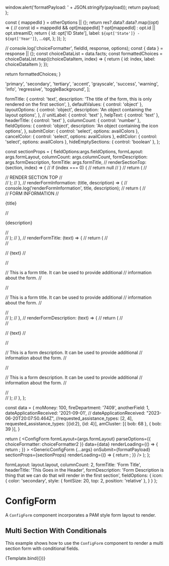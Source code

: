 
<Meta title="Form/ConfigForm" component={ConfigForm} />

  window.alert('formatPayload: ' + JSON.stringify(payload));
  return payload;
};

  const { mappedId } = otherOptions || {};
  return res?.data?.data?.map((opt) => {
    // const id = mappedId && opt[mappedId] ? opt[mappedId] : opt.id || opt.streamID;
    return {
      id: opt['ID State'],
      label: `${opt['State']} - ${opt['Year']}`,
      ...opt,
    };
  });
};

  // console.log('choiceFormatter', fieldId, response, options);
  const { data } = response || {};
  const choiceDataList = data.facts;
  const formattedChoices = choiceDataList.map((choiceDataItem, index) => {
      return { id: index, label: choiceDataItem };
  });

return formattedChoices;
}

  'primary',
  'secondary',
  'tertiary',
  'accent',
  'grayscale',
  'success',
  'warning',
  'info',
  'regressive',
  'toggleBackground',
];

  formTitle: {
    control: 'text',
    description:
      'The title of the form, this is only rendered on the first section',
  },
  defaultValues: { control: 'object' },
  layoutOptions: {
    control: 'object',
    description: 'An object containing the layout options',
  },
  // unitLabel: { control: 'text' },
  helpText: { control: 'text' },
  headerTitle: { control: 'text' },
  columnCount: { control: 'number' },
  fieldOptions: {
    control: 'object',
    description: 'An object containing the icon options',
  },
  submitColor: { control: 'select', options: availColors },
  cancelColor: { control: 'select', options: availColors },
  editColor: { control: 'select', options: availColors },
  hideEmptySections: { control: 'boolean' },
};

  const sectionProps = {
    fieldOptions:args.fieldOptions,
    formLayout: args.formLayout,
    columnCount: args.columnCount,
    formDescription: args.formDescription,
    formTitle: args.formTitle,
    // renderSectionTop: (section, index) => {
    //   if (index === 0) {
    //     return null
    //   }
    //   return (
    //     <div>
    //       RENDER SECTION TOP
    //     </div>
    //   );
    // },
    // renderFormInformation: (title, description) => {
    //   console.log('renderFormInformation', title, description);
    //   return (
    //     <div>
    //       FORM INFORMATION
    //       <p>{title}</p>
    //       <p>{description}</p>
    //     </div>
    //   );
    // },
    // renderFormTitle: (text) => {
    //   return (
    //     <div>
    //       <p>
    //         {text}
    //       </p>
    //       <p>
    //         This is a form title. It can be used to provide additional
    //         information about the form.
    //       </p>
    //       <p>
    //         This is a form title. It can be used to provide additional
    //         information about the form.
    //       </p>
    //     </div>
    //   );
    // },
    // renderFormDescription: (text) => {
    //   return (
    //     <div>
    //       <p>
    //         {text}
    //       </p>
    //       <p>
    //         This is a form description. It can be used to provide additional
    //         information about the form.
    //       </p>
    //       <p>
    //         This is a form description. It can be used to provide additional
    //         information about the form.
    //       </p>
    //     </div>
    //   );
    // },
  };

  const data = {
    moMoney: 100,
    fireDepartment: '7409',
    anotherField: 1,
    dateApplicationReceived: '2021-09-01',
    // dateApplicationReceived: "2023-06-20T20:07:50.464Z",
    //requested_assistance_types: [2, 4],
    requested_assistance_types: [{id:2}, {id: 4}],
    amCluster: [{ bob: 68 }, { bob: 39 }],
  }

  return (
    <Router>
      <ConfigForm
        formLayout={args.formLayout}
        parseOptions={{ choiceFormatter: choiceFormatter2 }}
        data={data}
        renderLoading={() => {
          return <Skeleton />;
        }}
      >
        <GenericConfigForm {...args} onSubmit={formatPayload} sectionProps={sectionProps} renderLoading={() => {
          return <Skeleton />;
        }} />
      </ConfigForm>
    </Router>
  );
};

  formLayout: layout.layout,
  columnCount: 2,
  formTitle: 'Form Title',
  headerTitle: 'This Goes in the Header',
  formDescription: 'Form Description is thing that we can do that will render in the first section',
  fieldOptions: {
    icon: {
      color: 'secondary',
      style: { fontSize: 20, top: 2, position: 'relative' },
    }
  }
};

# ConfigForm

A `ConfigForm` component incorporates a PAM style form layout to render.

## Multi Section With Conditionals

This example shows how to use the `ConfigForm` component to render a multi section form with conditional fields.

<Canvas>
  <Story
    name="Multi Section With Conditionals"
    argTypes={formArgs}
    args={defaultProps}
  >
    {Template.bind({})}
  </Story>
</Canvas>
